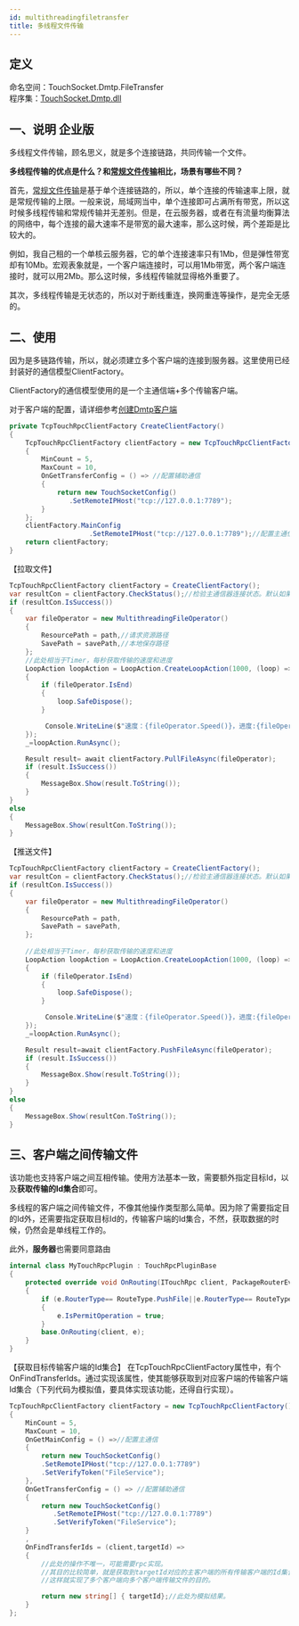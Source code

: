 ```yaml
---
id: multithreadingfiletransfer
title: 多线程文件传输
---
```


## 定义

命名空间：TouchSocket.Dmtp.FileTransfer <br/>
程序集：[TouchSocket.Dmtp.dll](https://www.nuget.org/packages/TouchSocket.Dmtp)

## 一、说明 <Tag>企业版</Tag>

多线程文件传输，顾名思义，就是多个连接链路，共同传输一个文件。

**多线程传输的优点是什么？和**[**常规文件传输**](./dmtptransferfile.mdx)**相比，场景有哪些不同？**

首先，[常规文件传输](./dmtptransferfile.mdx)是基于单个连接链路的，所以，单个连接的传输速率上限，就是常规传输的上限。一般来说，局域网当中，单个连接即可占满所有带宽，所以这时候多线程传输和常规传输并无差别。但是，在云服务器，或者在有流量均衡算法的网络中，每个连接的最大速率不是带宽的最大速率，那么这时候，两个差距是比较大的。

例如，我自己租的一个单核云服务器，它的单个连接速率只有1Mb，但是弹性带宽却有10Mb。宏观表象就是，一个客户端连接时，可以用1Mb带宽，两个客户端连接时，就可以用2Mb。那么这时候，多线程传输就显得格外重要了。

其次，多线程传输是无状态的，所以对于断线重连，换网重连等操作，是完全无感的。


## 二、使用

因为是多链路传输，所以，就必须建立多个客户端的连接到服务器。这里使用已经封装好的通信模型ClientFactory。

ClientFactory的通信模型使用的是一个主通信端+多个传输客户端。

对于客户端的配置，请详细参考[创建Dmtp客户端](./createdmtpclient.mdx)

```csharp
private TcpTouchRpcClientFactory CreateClientFactory()
{
    TcpTouchRpcClientFactory clientFactory = new TcpTouchRpcClientFactory()
    {
        MinCount = 5,
        MaxCount = 10,
        OnGetTransferConfig = () => //配置辅助通信
        {
            return new TouchSocketConfig()
               .SetRemoteIPHost("tcp://127.0.0.1:7789");
        }
    };
    clientFactory.MainConfig
                    .SetRemoteIPHost("tcp://127.0.0.1:7789");//配置主通信
    return clientFactory;
}
```

【拉取文件】

```csharp
TcpTouchRpcClientFactory clientFactory = CreateClientFactory();
var resultCon = clientFactory.CheckStatus();//检验主通信器连接状态。默认如果没有连接，则会建立。
if (resultCon.IsSuccess())
{
    var fileOperator = new MultithreadingFileOperator()
    {
        ResourcePath = path,//请求资源路径
        SavePath = savePath,//本地保存路径
    };
    //此处相当于Timer，每秒获取传输的速度和进度
	LoopAction loopAction = LoopAction.CreateLoopAction(1000, (loop) => 
	{
   	    if (fileOperator.IsEnd)
    	{
       	    loop.SafeDispose();
   	    }

   	     Console.WriteLine($"速度：{fileOperator.Speed()}，进度:{fileOperator.Progress}");
	});
	_=loopAction.RunAsync();

    Result result= await clientFactory.PullFileAsync(fileOperator);
    if (result.IsSuccess())
    {
        MessageBox.Show(result.ToString());
    }
}
else
{
    MessageBox.Show(resultCon.ToString());
}

```

【推送文件】

```csharp
TcpTouchRpcClientFactory clientFactory = CreateClientFactory();
var resultCon = clientFactory.CheckStatus();//检验主通信器连接状态。默认如果没有连接，则会建立。
if (resultCon.IsSuccess())
{
    var fileOperator = new MultithreadingFileOperator()
    {
        ResourcePath = path,
        SavePath = savePath,
    };
    
    //此处相当于Timer，每秒获取传输的速度和进度
	LoopAction loopAction = LoopAction.CreateLoopAction(1000, (loop) => 
	{
   	    if (fileOperator.IsEnd)
    	{
       	    loop.SafeDispose();
   	    }

   	     Console.WriteLine($"速度：{fileOperator.Speed()}，进度:{fileOperator.Progress}");
	});
	_=loopAction.RunAsync();

    Result result=await clientFactory.PushFileAsync(fileOperator);
    if (result.IsSuccess())
    {
        MessageBox.Show(result.ToString());
    }
}
else
{
    MessageBox.Show(resultCon.ToString());
}
```

## 三、客户端之间传输文件

该功能也支持客户端之间互相传输。使用方法基本一致，需要额外指定目标Id，以及**获取传输的Id集合**即可。

多线程的客户端之间传输文件，不像其他操作类型那么简单。因为除了需要指定目的Id外，还需要指定获取目标Id的，传输客户端的Id集合，不然，获取数据的时候，仍然会是单线程工作的。

此外，**服务器**也需要同意路由

```csharp
internal class MyTouchRpcPlugin : TouchRpcPluginBase
{
    protected override void OnRouting(ITouchRpc client, PackageRouterEventArgs e)
    {
        if (e.RouterType== RouteType.PushFile||e.RouterType== RouteType.PullFile)
        {
            e.IsPermitOperation = true;
        }
        base.OnRouting(client, e);
    }
}
```

【获取目标传输客户端的Id集合】
在TcpTouchRpcClientFactory属性中，有个OnFindTransferIds。通过实现该属性，使其能够获取到对应客户端的传输客户端Id集合（下列代码为模拟值，要具体实现该功能，还得自行实现）。

```csharp
TcpTouchRpcClientFactory clientFactory = new TcpTouchRpcClientFactory()
{
    MinCount = 5,
    MaxCount = 10,
    OnGetMainConfig = () =>//配置主通信
    {
        return new TouchSocketConfig()
        .SetRemoteIPHost("tcp://127.0.0.1:7789")
        .SetVerifyToken("FileService");
    },
    OnGetTransferConfig = () => //配置辅助通信
    {
        return new TouchSocketConfig()
           .SetRemoteIPHost("tcp://127.0.0.1:7789")
           .SetVerifyToken("FileService");
    }
    ,
    OnFindTransferIds = (client,targetId) => 
    {
        //此处的操作不唯一，可能需要rpc实现。
        //其目的比较简单，就是获取到targetId对应的主客户端的所有传输客户端的Id集合。
        //这样就实现了多个客户端向多个客户端传输文件的目的。

        return new string[] { targetId};//此处为模拟结果。
    }
};
```
